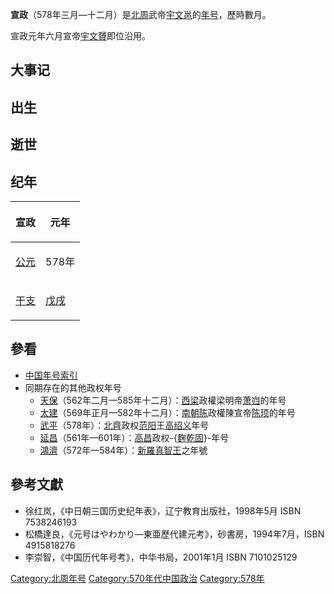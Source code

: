 {{Eranamebox|年号=宣政
|起讫时间= 578年三月—十二月
|政权= 北周
|帝王= 武帝宇文邕
|历时= 數月
|timeline= <timeline>
ImageSize  = width:200 height:50
PlotArea   = width:180 height:30 left:10 bottom:20
TimeAxis   = orientation:horizontal
DateFormat = yyyy
Period     = from:439 till:581
AlignBars  = early
ScaleMajor = increment:23 start:440
Colors =
  id:canvas value:rgb(1,1,0.85)
BackgroundColors = canvas:canvas
PlotData =
  width:15 color:black
  bar:era from:start till:end
  bar:era from:557 till:581 color:purple
  bar:era from:550 till:577 color:red
  bar:era from:561 till:578 color:green
  bar:era from:578 till:578 color:blue
</timeline>
|说明= <span style="color: blue">宣政</span>在'''北朝'''、<span style="color: purple">北周</span>、<span style="color: red">北齊</span>和<span style="color: green">宇文邕</span>时期的位置。 
}}

'''宣政'''（578年三月—十二月）是[[北周|北周]]武帝[[宇文邕|宇文邕]]的[[年号|年号]]，歷時數月。

宣政元年六月宣帝[[宇文贇|宇文贇]]即位沿用。

==大事记==

==出生==

==逝世==

==纪年==

{| class="wikitable" 
!宣政!!元年
|-
![[公元纪年|公元]]
|578年
|-
![[干支纪年|干支]]
|[[戊戌|戊戌]]
|}

==參看==
*[[中国年号索引|中国年号索引]]
*同期存在的其他政权年号
**[[天保_(萧岿)|天保]]（562年二月—585年十二月）：[[西梁|西梁]]政權梁明帝[[萧岿|萧岿]]的年号
**[[太建|太建]]（569年正月—582年十二月）：[[南朝陈|南朝陈]]政權陳宣帝[[陈顼|陈顼]]的年号
**[[武平_(高绍义)|武平]]（578年）：[[北齊|北齊]]政权[[范阳|范阳]]王[[高绍义|高绍义]]年号
**[[延昌_(麴乾固)|延昌]]（561年—601年）：[[高昌|高昌]]政权-{[[麴乾固|麴乾固]]}-年号
**[[鴻濟|鴻濟]]（572年—584年）：[[新羅|新羅]][[新羅真智王|真智王]]之年號

==參考文獻==
*徐红岚，《中日朝三国历史纪年表》，辽宁教育出版社，1998年5月 ISBN 7538246193
*松橋達良，《元号はやわかり—東亜歷代建元考》，砂書房，1994年7月，ISBN 4915818276
*李崇智，《中国历代年号考》，中华书局，2001年1月 ISBN 7101025129

{{年号|[[建德_(宇文邕)|建德]]|[[中国年号索引|北周年号]]|[[大成_(宇文赟)|大成]]}}
{{魏晋南北朝年号}}
[[Category:北周年号|Category:北周年号]]
[[Category:570年代中国政治|Category:570年代中国政治]]
[[Category:578年|Category:578年]]